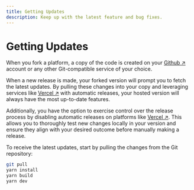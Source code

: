 ```yaml
---
title: Getting Updates
description: Keep up with the latest feature and bug fixes.
---
```


# Getting Updates

When you fork a platform, a copy of the code is created on your [Github ↗](https://github.com) account or any other Git-compatible service of your choice.

When a new release is made, your forked version will prompt you to fetch the latest updates. By pulling these changes into your copy and leveraging services like [Vercel ↗](https://vercel.com/) with automatic releases, your hosted version will always have the most up-to-date features.

Additionally, you have the option to exercise control over the release process by disabling automatic releases on platforms like [Vercel ↗](https://vercel.com/). This allows you to thoroughly test new changes locally in your version and ensure they align with your desired outcome before manually making a release.

To receive the latest updates, start by pulling the changes from the Git repository:

```bash copy"
git pull
yarn install
yarn build
yarn dev
```
